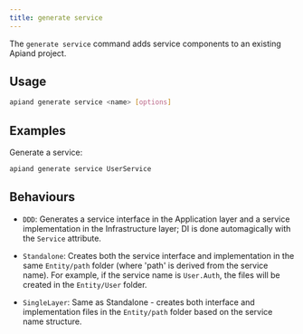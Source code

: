```yaml
---
title: generate service
---
```


The `generate service` command adds service components to an existing Apiand project.

## Usage

```bash
apiand generate service <name> [options]
```

## Examples

Generate a service:
```bash
apiand generate service UserService
```

## Behaviours

- `DDD`: Generates a service interface in the Application layer and a service implementation in the Infrastructure layer; DI is done automagically with the `Service` attribute.

- `Standalone`: Creates both the service interface and implementation in the same `Entity/path` folder (where 'path' is derived from the service name). For example, if the service name is `User.Auth`, the files will be created in the `Entity/User` folder.

- `SingleLayer`: Same as Standalone - creates both interface and implementation files in the `Entity/path` folder based on the service name structure.
